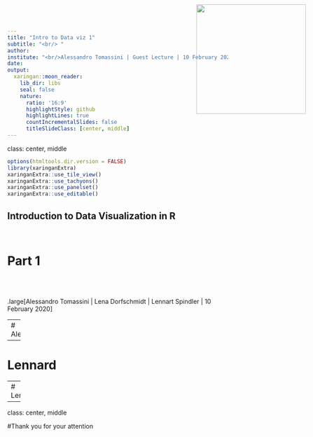 ```yaml
---
title: "Intro to Data viz 1"
subtitle: "<br/> "
author: 
institute: "<br/>Alessandro Tomassini | Guest Lecture | 10 February 2021"
date: 
output:
  xaringan::moon_reader:
    lib_dir: libs
    seal: false
    nature:
      ratio: '16:9'
      highlightStyle: github
      highlightLines: true
      countIncrementalSlides: false
      titleSlideClass: [center, middle]
---
```

class:  center, middle
```r
options(htmltools.dir.version = FALSE)
library(xaringanExtra)
xaringanExtra::use_tile_view()
xaringanExtra::use_tachyons()
xaringanExtra::use_panelset()
xaringanExtra::use_editable()
```





<img style="position: absolute; top: 0; right: 0; border: 0; margin: 10px 50px" src="/pictures/logo_uni.jpg" width = "250px" >



## Introduction to Data Visualization in R

</br>

# Part 1

</br>
</br>


.large[Alessandro Tomassini | Lena Dorfschmidt | Lennart Spindler | 10 February 2020]




---
# Alessandro


---

# Lennard


---
# Lena


---
class:  center, middle

#Thank you for your attention

